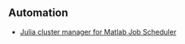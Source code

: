 == Automation ==
* [https://github.com/simonster/MatlabCluster.jl Julia cluster manager for Matlab Job Scheduler]

